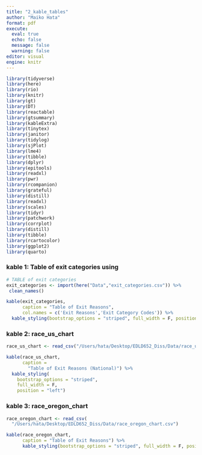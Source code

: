 ```yaml
---
title: "2_kable_tables"
author: "Maiko Hata"
format: pdf
execute: 
  eval: true 
  echo: false
  message: false 
  warning: false
editor: visual
engine: knitr
---
```


```r
library(tidyverse)
library(here)
library(rio)
library(knitr)
library(gt)
library(DT)
library(reactable)
library(gtsummary)
library(kableExtra)
library(tinytex)
library(janitor)
library(tidylog)
library(sjPlot)
library(lme4)
library(tibble)
library(dplyr)
library(epitools)
library(readxl)
library(pwr)
library(rcompanion)
library(grateful)
library(distill)
library(readxl)
library(scales)
library(tidyr)
library(patchwork)
library(corrplot)
library(distill)
library(tibble)
library(rcartocolor)
library(ggplot2)
library(quarto)
```

### kable 1: Table of exit categories using

```r
# TABLE of exit categories
exit_categories <- import(here("Data","exit_categories.csv")) %>%
 clean_names() 
```

```r
kable(exit_categories, 
      caption = "Table of Exit Reasons",
      col.names = c('Exit Reasons','Exit Category Codes')) %>% 
  kable_styling(bootstrap_options = "striped", full_width = F, position = "left")
```

### kable 2: race_us_chart

```r
race_us_chart <- read_csv("/Users/hata/Desktop/EDLD652_Diss/Data/race_us_chart.csv")
```

```r
kable(race_us_chart, 
      caption = 
        "Table of Exit Reasons (National)") %>% 
  kable_styling(
    bootstrap_options = "striped", 
    full_width = F, 
    position = "left")
```

### kable 3: race_oregon_chart

```r
race_oregon_chart <- read_csv(
  "/Users/hata/Desktop/EDLD652_Diss/Data/race_oregon_chart.csv")
```

```r
kable(race_oregon_chart, 
      caption = "Table of Exit Reasons") %>% 
      kable_styling(bootstrap_options = "striped", full_width = F, position = "left")
```

